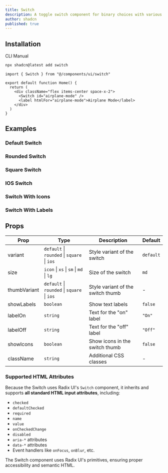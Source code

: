 ```yaml
---
title: Switch
description: A toggle switch component for binary choices with various styles and sizes.
author: shadcn
published: true
---
```


## Installation

<Tabs defaultValue="cli">

<TabsList>
  <TabsTrigger value="cli">CLI</TabsTrigger>
  <TabsTrigger value="manual">Manual</TabsTrigger>
</TabsList>

<TabsContent value="cli">

```bash
npx shadcn@latest add switch
```

</TabsContent>

<TabsContent value="manual">

<Steps>

<Step title="Copy and paste the following code into your project.">

<ComponentSource name="switch" />

</Step>

<Step title="Update the import paths to match your project setup.">

```tsx
import { Switch } from "@/components/ui/switch"

export default function Home() {
  return (
    <div className="flex items-center space-x-2">
      <Switch id="airplane-mode" />
      <label htmlFor="airplane-mode">Airplane Mode</label>
    </div>
  )
}
```

</Step>

</Steps>

</TabsContent>

</Tabs>

## Examples

### Default Switch

<ComponentPreview name="switch-default-example" />

### Rounded Switch

<ComponentPreview name="switch-rounded-example" />

### Square Switch

<ComponentPreview name="switch-square-example" />

### IOS Switch

<ComponentPreview name="switch-ios-example" />

### Switch With Icons

<ComponentPreview name="switch-icons-example" />

### Switch With Labels

<ComponentPreview name="switch-labels-example" />

## Props

| Prop         | Type                                                  | Description                           | Default   |
|--------------|-------------------------------------------------------|---------------------------------------|-----------|
| variant      | `default` \| `rounded` \| `square` \| `ios`            | Style variant of the switch           | `default` |
| size         | `icon` \| `xs` \| `sm` \| `md` \| `lg`                 | Size of the switch                    | `md`      |
| thumbVariant | `default` \| `rounded` \| `square` \| `ios`            | Style variant of the switch thumb     | -         |
| showLabels   | `boolean`                                              | Show text labels                      | `false`   |
| labelOn      | `string`                                               | Text for the "on" label               | `"On"`    |
| labelOff     | `string`                                               | Text for the "off" label              | `"Off"`   |
| showIcons    | `boolean`                                              | Show icons in the switch thumb        | `false`   |
| className    | `string`                                               | Additional CSS classes                | -         |

### Supported HTML Attributes

Because the Switch uses Radix UI's `Switch` component, it inherits and supports **all standard HTML input attributes**, including:

- `checked`
- `defaultChecked`
- `required`
- `name`
- `value`
- `onCheckedChange`
- `disabled`
- `aria-*` attributes
- `data-*` attributes
- Event handlers like `onFocus`, `onBlur`, etc.

The Switch component uses Radix UI's primitives, ensuring proper accessibility and semantic HTML.